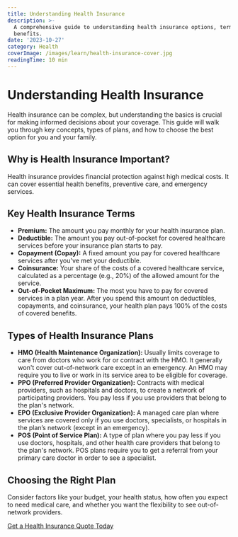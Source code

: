 ```yaml
---
title: Understanding Health Insurance
description: >-
  A comprehensive guide to understanding health insurance options, terms, and
  benefits.
date: '2023-10-27'
category: Health
coverImage: /images/learn/health-insurance-cover.jpg
readingTime: 10 min
---
```


# Understanding Health Insurance

<Link href="/learn/understanding-health-insurance">Health</Link> insurance can be complex, but understanding the basics is crucial for making informed decisions about your coverage. This guide will walk you through key concepts, types of plans, and how to choose the best option for you and your family.

## Why is Health Insurance Important?

Health insurance provides financial protection against high medical costs. It can cover essential health benefits, preventive care, and emergency services.

## Key Health Insurance Terms
-   **Premium:** The amount you pay monthly for your health insurance plan.
-   **Deductible:** The amount you pay out-of-pocket for covered healthcare services before your insurance plan starts to pay.
-   **Copayment (Copay):** A fixed amount you pay for covered healthcare services after you've met your deductible.
-   **Coinsurance:** Your share of the costs of a covered healthcare service, calculated as a percentage (e.g., 20%) of the allowed amount for the service.
-   **Out-of-Pocket Maximum:** The most you have to pay for covered services in a plan year. After you spend this amount on deductibles, copayments, and coinsurance, your health plan pays 100% of the costs of covered benefits.

## Types of Health Insurance Plans
-   **HMO (Health Maintenance Organization):** Usually limits coverage to care from doctors who work for or contract with the HMO. It generally won't cover out-of-network care except in an emergency. An HMO may require you to live or work in its service area to be eligible for coverage.
-   **PPO (Preferred Provider Organization):** Contracts with medical providers, such as hospitals and doctors, to create a network of participating providers. You pay less if you use providers that belong to the plan's network.
-   **EPO (Exclusive Provider Organization):** A managed care plan where services are covered only if you use doctors, specialists, or hospitals in the plan’s network (except in an emergency).
-   **POS (Point of Service Plan):** A type of plan where you pay less if you use doctors, hospitals, and other health care providers that belong to the plan's network. POS plans require you to get a referral from your primary care doctor in order to see a specialist.

## Choosing the Right Plan
Consider factors like your budget, your health status, how often you expect to need medical care, and whether you want the flexibility to see out-of-network providers.

[Get a Health Insurance Quote Today](/get-quote?type=health)
